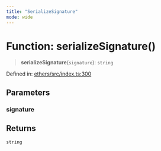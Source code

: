 ```yaml
---
title: "SerializeSignature"
mode: wide
---
```

  
# Function: serializeSignature()

> **serializeSignature**(`signature`): `string`

Defined in: [ethers/src/index.ts:300](https://github.com/tkhq/sdk/blob/d88b5e1f9a6cca8e54e61f8a127aa90fcebeaa2e/packages/ethers/src/index.ts#L300)

## Parameters

### signature

## Returns

`string`
